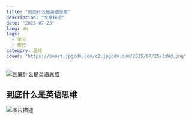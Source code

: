 ```yaml
---
title: "到底什么是英语思维"
description: "文章描述"
date: "2025-07-25"
lang: zh
tags:
  - 学习
  - 修行
category: 思维
cover: "https://boost.jpgcdn.com/c2.jpgcdn.com/2025/07/25/3zWd.png"
---
```



<Image
  src="https://boost.jpgcdn.com/c2.jpgcdn.com/2025/07/25/3zWd.png"
  alt="到底什么是英语思维"
  width={999}
  height={527}
  isArticleImage={true}
/>

## 到底什么是英语思维

<Image
  src="https://boost.jpgcdn.com/t3.jpgcdn.com/2025/07/25/3Trt.png"
  alt="图片描述"
  width={800}
  height={400}
  isArticleImage={true}
/>
